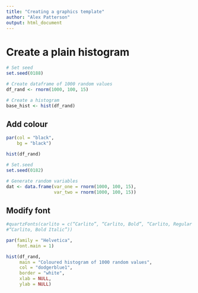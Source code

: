 ```yaml
---
title: "Creating a graphics template"
author: "Alex Patterson"
output: html_document
---
```


# Create a plain histogram

```r
# Set seed
set.seed(0188)

# Create dataframe of 1000 random values
df_rand <- rnorm(1000, 100, 15)

# Create a histogram
base_hist <- hist(df_rand)
```

## Add colour

```r
par(col = "black",
    bg = "black")

hist(df_rand)
```
  
```r
# Set.seed
set.seed(0182)

# Generate random variables
dat <- data.frame(var_one = rnorm(1000, 100, 15),
                  var_two = rnorm(1000, 100, 15)) 
```

  
  
## Modify font

```r
#quartzFonts(carlito = c(“Carlito”, “Carlito, Bold”, “Carlito, Regular Italitc”, 
#“Carlito, Bold Italic”))

par(family = "Helvetica",
    font.main = 1)

hist(df_rand,
     main = "Coloured histogram of 1000 random values",
     col = "dodgerblue1",
     border = "white",
     xlab = NULL,
     ylab = NULL)

```
